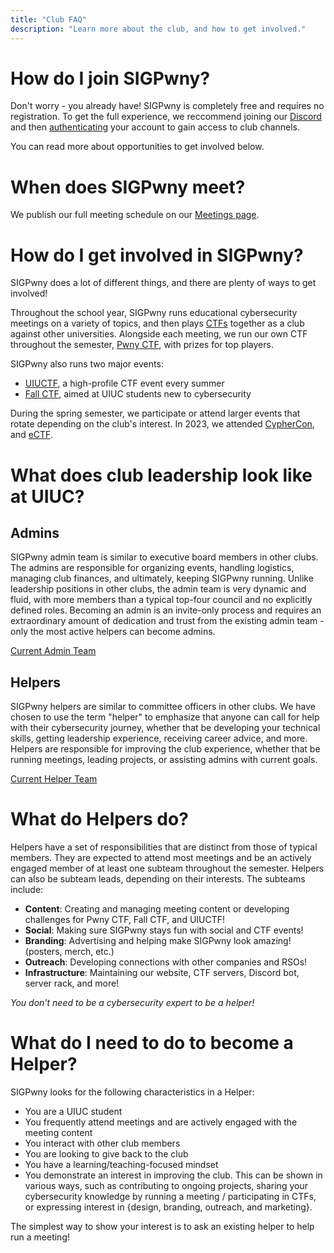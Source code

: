 ```yaml
---
title: "Club FAQ"
description: "Learn more about the club, and how to get involved."
---
```


# How do I join SIGPwny?

Don't worry - you already have! SIGPwny is completely free and requires no registration. To get the full experience,
we reccommend joining our [Discord](https://sigpwny.com/discord) and then [authenticating](https://sigpwny.com/auth) 
your account to gain access to club channels.

You can read more about opportunities to get involved below.

# When does SIGPwny meet?

We publish our full meeting schedule on our [Meetings page](/meetings/).

# How do I get involved in SIGPwny?

SIGPwny does a lot of different things, and there are plenty of ways to get involved!

Throughout the school year, SIGPwny runs educational cybersecurity meetings on a variety of topics, and
then plays [CTFs](https://ctftime.org/ctf-wtf) together as a club against other universities. Alongside each
meeting, we run our own CTF throughout the semester, [Pwny CTF](https://ctf.sigpwny.com/), with prizes for top players.

SIGPwny also runs two major events:

+ [UIUCTF](https://uiuc.tf), a high-profile CTF event every summer
+ [Fall CTF](https://fallctf.com), aimed at UIUC students new to cybersecurity

During the spring semester, we participate or attend larger events that rotate depending on the club's interest.
In 2023, we attended [CypherCon](https://cyphercon.com/), and [eCTF](https://ectf.mitre.org/).


# What does club leadership look like at UIUC?

## Admins

SIGPwny admin team is similar to executive board members in other clubs. The admins are responsible for organizing
events, handling logistics, managing club finances, and ultimately, keeping SIGPwny running. Unlike leadership
positions in other clubs, the admin team is very dynamic and fluid, with more members than a typical top-four 
council and no explicitly defined roles. Becoming an admin is an invite-only process and requires an extraordinary 
amount of dedication and trust from the existing admin team - only the most active helpers can become admins.

[Current Admin Team](https://sigpwny.com/about#admins)

## Helpers

SIGPwny helpers are similar to committee officers in other clubs. We have chosen to use the term "helper" to 
emphasize that anyone can call for help with their cybersecurity journey, whether that be developing
your technical skills, getting leadership experience, receiving career advice, and more. Helpers are responsible 
for improving the club experience, whether that be running meetings, leading projects, or assisting admins with 
current goals.

[Current Helper Team](https://sigpwny.com/about#helpers)

# What do Helpers do?

Helpers have a set of responsibilities that are distinct from those of typical members. 
They are expected to attend most meetings and be an actively engaged member of at least one subteam throughout 
the semester. Helpers can also be subteam leads, depending on their interests. The subteams include:

- **Content**: Creating and managing meeting content or developing challenges for Pwny CTF, Fall CTF, and UIUCTF!
- **Social**: Making sure SIGPwny stays fun with social and CTF events!
- **Branding**: Advertising and helping make SIGPwny look amazing! (posters, merch, etc.)
- **Outreach**: Developing connections with other companies and RSOs!
- **Infrastructure**: Maintaining our website, CTF servers, Discord bot, server rack, and more!

*You don't need to be a cybersecurity expert to be a helper!*

# What do I need to do to become a Helper?

SIGPwny looks for the following characteristics in a Helper:

- You are a UIUC student
- You frequently attend meetings and are actively engaged with the meeting content
- You interact with other club members
- You are looking to give back to the club
- You have a learning/teaching-focused mindset
- You demonstrate an interest in improving the club. This can be shown in various ways, such as contributing to ongoing projects, sharing your cybersecurity knowledge by running a meeting / participating in CTFs, or expressing interest in \{design, branding, outreach, and marketing\}.

The simplest way to show your interest is to ask an existing helper to help run a meeting!
